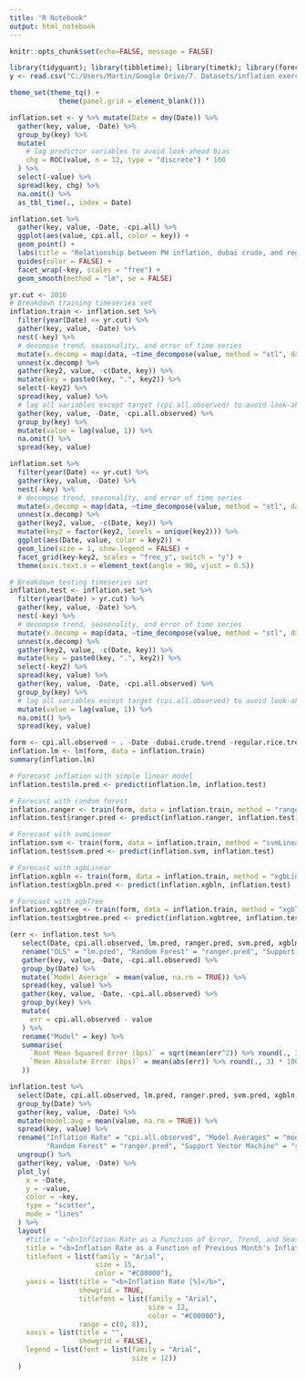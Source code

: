 ```yaml
---
title: "R Notebook"
output: html_notebook
---
```

  
```r
knitr::opts_chunk$set(echo=FALSE, message = FALSE)

library(tidyquant); library(tibbletime); library(timetk); library(forecast); library(plotly); library(caret); library(anomalize)
y <- read.csv("C:/Users/Martin/Google Drive/7. Datasets/inflation exercise.csv")

theme_set(theme_tq() +
            theme(panel.grid = element_blank()))
```

```r
inflation.set <- y %>% mutate(Date = dmy(Date)) %>% 
  gather(key, value, -Date) %>% 
  group_by(key) %>%
  mutate(
    # lag predictor variables to avoid look-ahead bias
    chg = ROC(value, n = 12, type = "discrete") * 100
  ) %>% 
  select(-value) %>% 
  spread(key, chg) %>% 
  na.omit() %>% 
  as_tbl_time(., index = Date)

inflation.set %>% 
  gather(key, value, -Date, -cpi.all) %>% 
  ggplot(aes(value, cpi.all, color = key)) +
  geom_point() +
  labs(title = "Relationship between PH inflation, dubai crude, and regular rice") +
  guides(color = FALSE) +
  facet_wrap(~key, scales = "free") +
  geom_smooth(method = "lm", se = FALSE)
```

```r
yr.cut <- 2016
# Breakdown training timeseries set
inflation.train <- inflation.set %>% 
  filter(year(Date) <= yr.cut) %>% 
  gather(key, value, -Date) %>% 
  nest(-key) %>% 
  # decompse trend, seasonality, and error of time series
  mutate(x.decomp = map(data, ~time_decompose(value, method = "stl", data = .x))) %>% 
  unnest(x.decomp) %>% 
  gather(key2, value, -c(Date, key)) %>% 
  mutate(key = paste0(key, ".", key2)) %>% 
  select(-key2) %>% 
  spread(key, value) %>% 
  # lag all variables except target (cpi.all.observed) to avoid look-ahead bias
  gather(key, value, -Date, -cpi.all.observed) %>% 
  group_by(key) %>% 
  mutate(value = lag(value, 1)) %>% 
  na.omit() %>% 
  spread(key, value)
```

```r
inflation.set %>% 
  filter(year(Date) <= yr.cut) %>% 
  gather(key, value, -Date) %>% 
  nest(-key) %>% 
  # decompse trend, seasonality, and error of time series
  mutate(x.decomp = map(data, ~time_decompose(value, method = "stl", data = .x))) %>% 
  unnest(x.decomp) %>% 
  gather(key2, value, -c(Date, key)) %>% 
  mutate(key2 = factor(key2, levels = unique(key2))) %>% 
  ggplot(aes(Date, value, color = key2)) +
  geom_line(size = 1, show.legend = FALSE) +
  facet_grid(key~key2, scales = "free_y", switch = "y") +
  theme(axis.text.x = element_text(angle = 90, vjust = 0.5))
```

```r
# Breakdown testing timeseries set
inflation.test <- inflation.set %>% 
  filter(year(Date) > yr.cut) %>% 
  gather(key, value, -Date) %>% 
  nest(-key) %>% 
  # decompse trend, seasonality, and error of time series
  mutate(x.decomp = map(data, ~time_decompose(value, method = "stl", data = .x))) %>% 
  unnest(x.decomp) %>% 
  gather(key2, value, -c(Date, key)) %>% 
  mutate(key = paste0(key, ".", key2)) %>% 
  select(-key2) %>% 
  spread(key, value) %>% 
  gather(key, value, -Date, -cpi.all.observed) %>% 
  group_by(key) %>% 
  # lag all variables except target (cpi.all.observed) to avoid look-ahead bias
  mutate(value = lag(value, 1)) %>% 
  na.omit() %>% 
  spread(key, value)
```

```r
form <- cpi.all.observed ~ . -Date -dubai.crude.trend -regular.rice.trend -dubai.crude.season -regular.rice.observed -regular.rice.season 
inflation.lm <- lm(form, data = inflation.train)
summary(inflation.lm)
```

```r
# Forecast inflation with simple linear model
inflation.test$lm.pred <- predict(inflation.lm, inflation.test)

# Forecast with random forest
inflation.ranger <- train(form, data = inflation.train, method = "ranger")
inflation.test$ranger.pred <- predict(inflation.ranger, inflation.test)

# Forecast with svmLinear
inflation.svm <- train(form, data = inflation.train, method = "svmLinear")
inflation.test$svm.pred <- predict(inflation.svm, inflation.test)

# Forecast with xgbLinear
inflation.xgbln <- train(form, data = inflation.train, method = "xgbLinear")
inflation.test$xgbln.pred <- predict(inflation.xgbln, inflation.test)

# Forecast with xgbTree
inflation.xgbtree <- train(form, data = inflation.train, method = "xgbTree")
inflation.test$xgbtree.pred <- predict(inflation.xgbtree, inflation.test)
```

```r
(err <- inflation.test %>% 
   select(Date, cpi.all.observed, lm.pred, ranger.pred, svm.pred, xgbln.pred, xgbtree.pred) %>% 
   rename("OLS" = "lm.pred", "Random Forest" = "ranger.pred", "Support Vector Machine" = "svm.pred", "Boosted Linear" = "xgbln.pred", "Boosted Tree" = "xgbtree.pred") %>% 
   gather(key, value, -Date, -cpi.all.observed) %>% 
   group_by(Date) %>%  
   mutate(`Model Average` = mean(value, na.rm = TRUE)) %>%
   spread(key, value) %>% 
   gather(key, value, -Date, -cpi.all.observed) %>% 
   group_by(key) %>%
   mutate(
     err = cpi.all.observed - value
   ) %>% 
   rename("Model" = key) %>% 
   summarise(
     `Root Mean Squared Error (bps)` = sqrt(mean(err^2)) %>% round(., 3) * 100,
     `Mean Absolute Error (bps)` = mean(abs(err)) %>% round(., 3) * 100
   ))
```
```r
inflation.test %>% 
  select(Date, cpi.all.observed, lm.pred, ranger.pred, svm.pred, xgbln.pred, xgbtree.pred) %>% 
  group_by(Date) %>%  
  gather(key, value, -Date) %>% 
  mutate(model.avg = mean(value, na.rm = TRUE)) %>%
  spread(key, value) %>% 
  rename("Inflation Rate" = "cpi.all.observed", "Model Averages" = "model.avg", "OLS" = "lm.pred", 
         "Random Forest" = "ranger.pred", "Support Vector Machine" = "svm.pred", "Boosted Linear" = "xgbln.pred", "Boosted Tree" = "xgbtree.pred") %>% 
  ungroup() %>% 
  gather(key, value, -Date) %>% 
  plot_ly(
    x = ~Date,
    y = ~value,
    color = ~key,
    type = "scatter",
    mode = "lines"
  ) %>% 
  layout(
    #title = "<b>Inflation Rate as a Function of Error, Trend, and Seasonality of \nPrevious Month's Inflation Rate, Dubai Crude, and Rice Prices</b>",
    title = "<b>Inflation Rate as a Function of Previous Month's Inflation Rate, Dubai Crude, and Rice Prices, \nalong with the variable's Error, Trend, and Seasonality<b>",
    titlefont = list(family = "Arial",
                     size = 15,
                     color = "#C00000"),
    yaxis = list(title = "<b>Inflation Rate [%]</b>",
                 showgrid = TRUE,
                 titlefont = list(family = "Arial",
                                  size = 12,
                                  color = "#C00000"),
                 range = c(0, 8)),
    xaxis = list(title = "",
                 showgrid = FALSE), 
    legend = list(font = list(family = "Arial",
                              size = 12))
  )
```

